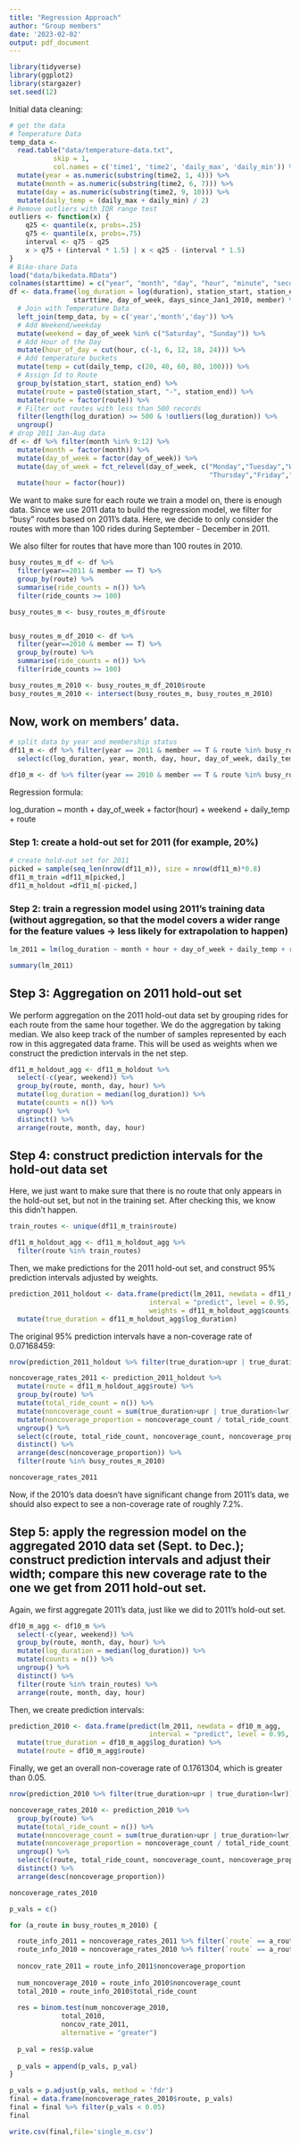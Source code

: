 ```yaml
---
title: "Regression Approach"
author: "Group members"
date: '2023-02-02'
output: pdf_document
---
```


```r
library(tidyverse)
library(ggplot2)
library(stargazer)
set.seed(12)
```

Initial data cleaning:

```r
# get the data
# Temperature Data
temp_data <- 
  read.table("data/temperature-data.txt", 
           skip = 1, 
           col.names = c('time1', 'time2', 'daily_max', 'daily_min')) %>% 
  mutate(year = as.numeric(substring(time2, 1, 4))) %>% 
  mutate(month = as.numeric(substring(time2, 6, 7))) %>% 
  mutate(day = as.numeric(substring(time2, 9, 10))) %>%
  mutate(daily_temp = (daily_max + daily_min) / 2)
# Remove outliers with IQR range test
outliers <- function(x) {
    q25 <- quantile(x, probs=.25)
    q75 <- quantile(x, probs=.75)
    interval <- q75 - q25
    x > q75 + (interval * 1.5) | x < q25 - (interval * 1.5)
}
# Bike-share Data
load("data/bikedata.RData")
colnames(starttime) = c("year", "month", "day", "hour", "minute", "second")
df <- data.frame(log_duration = log(duration), station_start, station_end, 
                starttime, day_of_week, days_since_Jan1_2010, member) %>% 
  # Join with Temperature Data
  left_join(temp_data, by = c('year','month','day')) %>% 
  # Add Weekend/weekday 
  mutate(weekend = day_of_week %in% c("Saturday", "Sunday")) %>% 
  # Add Hour of the Day
  mutate(hour_of_day = cut(hour, c(-1, 6, 12, 18, 24))) %>%
  # Add temperature buckets
  mutate(temp = cut(daily_temp, c(20, 40, 60, 80, 100))) %>%
  # Assign Id to Route
  group_by(station_start, station_end) %>% 
  mutate(route = paste0(station_start, "-", station_end)) %>% 
  mutate(route = factor(route)) %>% 
  # Filter out routes with less than 500 records
  filter(length(log_duration) >= 500 & !outliers(log_duration)) %>% 
  ungroup()
# drop 2011 Jan-Aug data
df <- df %>% filter(month %in% 9:12) %>% 
  mutate(month = factor(month)) %>% 
  mutate(day_of_week = factor(day_of_week)) %>% 
  mutate(day_of_week = fct_relevel(day_of_week, c("Monday","Tuesday","Wednesday",
                                                  "Thursday","Friday","Saturday","Sunday"))) %>% 
  mutate(hour = factor(hour))
```


We want to make sure for each route we train a model on, there is enough data. Since we use 2011 data to build the regression model, we filter for "busy" routes based on 2011's data. Here, we decide to only consider the routes with more than 100 rides during September - December in 2011.

We also filter for routes that have more than 100 routes in 2010.


```r
busy_routes_m_df <- df %>% 
  filter(year==2011 & member == T) %>% 
  group_by(route) %>% 
  summarise(ride_counts = n()) %>% 
  filter(ride_counts >= 100)

busy_routes_m <- busy_routes_m_df$route


busy_routes_m_df_2010 <- df %>% 
  filter(year==2010 & member == T) %>% 
  group_by(route) %>% 
  summarise(ride_counts = n()) %>% 
  filter(ride_counts >= 100)

busy_routes_m_2010 <- busy_routes_m_df_2010$route
busy_routes_m_2010 <- intersect(busy_routes_m, busy_routes_m_2010)
```


## Now, work on members' data.


```r
# split data by year and membership status
df11_m <- df %>% filter(year == 2011 & member == T & route %in% busy_routes_m) %>% 
  select(c(log_duration, year, month, day, hour, day_of_week, daily_temp, weekend, route))

df10_m <- df %>% filter(year == 2010 & member == T & route %in% busy_routes_m_2010)
```


Regression formula:

log_duration ~ month + day_of_week + factor(hour) + weekend + daily_temp + route


### Step 1: create a hold-out set for 2011 (for example, 20%)


```r
# create hold-out set for 2011
picked = sample(seq_len(nrow(df11_m)), size = nrow(df11_m)*0.8)
df11_m_train =df11_m[picked,]
df11_m_holdout =df11_m[-picked,]
```


### Step 2: train a regression model using 2011’s training data (without aggregation, so that the model covers a wider range for the feature values → less likely for extrapolation to happen)

```r
lm_2011 = lm(log_duration ~ month + hour + day_of_week + daily_temp + route, data = df11_m_train)
```

```r
summary(lm_2011)
```


## Step 3: Aggregation on 2011 hold-out set

We perform aggregation on the 2011 hold-out data set by grouping rides for each route from the same hour together. We do the aggregation by taking median. We also keep track of the number of samples represented by each row in this aggregated data frame. This will be used as weights when we construct the prediction intervals in the net step.


```r
df11_m_holdout_agg <- df11_m_holdout %>% 
  select(-c(year, weekend)) %>% 
  group_by(route, month, day, hour) %>% 
  mutate(log_duration = median(log_duration)) %>% 
  mutate(counts = n()) %>% 
  ungroup() %>% 
  distinct() %>% 
  arrange(route, month, day, hour)
```


## Step 4: construct prediction intervals for the hold-out data set

Here, we just want to make sure that there is no route that only appears in the hold-out set, but not in the training set. After checking this, we know this didn't happen. 

```r
train_routes <- unique(df11_m_train$route)

df11_m_holdout_agg <- df11_m_holdout_agg %>% 
  filter(route %in% train_routes)
```

Then, we make predictions for the 2011 hold-out set, and construct 95% prediction intervals adjusted by weights.

```r
prediction_2011_holdout <- data.frame(predict(lm_2011, newdata = df11_m_holdout_agg, 
                                   interval = "predict", level = 0.95, 
                                   weights = df11_m_holdout_agg$counts)) %>% 
  mutate(true_duration = df11_m_holdout_agg$log_duration)
```

The original 95% prediction intervals have a non-coverage rate of 0.07168459:

```r
nrow(prediction_2011_holdout %>% filter(true_duration>upr | true_duration<lwr)) / nrow(prediction_2011_holdout)
```


```r
noncoverage_rates_2011 <- prediction_2011_holdout %>% 
  mutate(route = df11_m_holdout_agg$route) %>% 
  group_by(route) %>% 
  mutate(total_ride_count = n()) %>% 
  mutate(noncoverage_count = sum(true_duration>upr | true_duration<lwr)) %>% 
  mutate(noncoverage_proportion = noncoverage_count / total_ride_count) %>% 
  ungroup() %>% 
  select(c(route, total_ride_count, noncoverage_count, noncoverage_proportion)) %>% 
  distinct() %>% 
  arrange(desc(noncoverage_proportion)) %>% 
  filter(route %in% busy_routes_m_2010)

noncoverage_rates_2011
```


Now, if the 2010's data doesn't have significant change from 2011's data, we should also expect to see a non-coverage rate of roughly 7.2%. 


## Step 5: apply the regression model on the aggregated 2010 data set (Sept. to Dec.); construct prediction intervals and adjust their width; compare this new coverage rate to the one we get from 2011 hold-out set.

Again, we first aggregate 2011's data, just like we did to 2011's hold-out set.

```r
df10_m_agg <- df10_m %>% 
  select(-c(year, weekend)) %>% 
  group_by(route, month, day, hour) %>% 
  mutate(log_duration = median(log_duration)) %>% 
  mutate(counts = n()) %>% 
  ungroup() %>% 
  distinct() %>% 
  filter(route %in% train_routes) %>% 
  arrange(route, month, day, hour)
```

Then, we create prediction intervals:

```r
prediction_2010 <- data.frame(predict(lm_2011, newdata = df10_m_agg, 
                                   interval = "predict", level = 0.95, weights = df10_m_agg$counts)) %>% 
  mutate(true_duration = df10_m_agg$log_duration) %>% 
  mutate(route = df10_m_agg$route)
```


Finally, we get an overall non-coverage rate of 0.1761304, which is greater than 0.05. 

```r
nrow(prediction_2010 %>% filter(true_duration>upr | true_duration<lwr)) / nrow(prediction_2010)
```


```r
noncoverage_rates_2010 <- prediction_2010 %>% 
  group_by(route) %>% 
  mutate(total_ride_count = n()) %>% 
  mutate(noncoverage_count = sum(true_duration>upr | true_duration<lwr)) %>% 
  mutate(noncoverage_proportion = noncoverage_count / total_ride_count) %>% 
  ungroup() %>% 
  select(c(route, total_ride_count, noncoverage_count, noncoverage_proportion)) %>% 
  distinct() %>% 
  arrange(desc(noncoverage_proportion))

noncoverage_rates_2010
```


```r
p_vals = c()

for (a_route in busy_routes_m_2010) {

  route_info_2011 = noncoverage_rates_2011 %>% filter(`route` == a_route)
  route_info_2010 = noncoverage_rates_2010 %>% filter(`route` == a_route)
  
  noncov_rate_2011 = route_info_2011$noncoverage_proportion
  
  num_noncoverage_2010 = route_info_2010$noncoverage_count
  total_2010 = route_info_2010$total_ride_count 
  
  res = binom.test(num_noncoverage_2010,
             total_2010,
             noncov_rate_2011,
             alternative = "greater")
  
  p_val = res$p.value
  
  p_vals = append(p_vals, p_val)
}
```


```r
p_vals = p.adjust(p_vals, method = 'fdr')
final = data.frame(noncoverage_rates_2010$route, p_vals)
final = final %>% filter(p_vals < 0.05)
final
```


```r
write.csv(final,file='single_m.csv')
```








